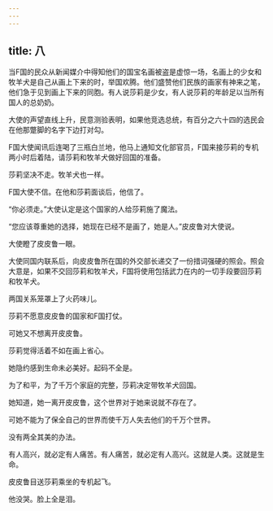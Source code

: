 ```yaml
---
---
---
```

title: 八
---



当F国的民众从新闻媒介中得知他们的国宝名画被盗是虚惊一场，名画上的少女和牧羊犬是自己从画上下来的时，举国欢腾。他们盛赞他们民族的画家有神来之笔，他们急于见到画上下来的同胞。有人说莎莉是少女，有人说莎莉的年龄足以当所有国人的总奶奶。

大使的声望直线上升，民意测验表明，如果他竞选总统，有百分之六十四的选民会在他那蹩脚的名字下边打对勾。

F国大使闻讯后连喝了三瓶白兰地，他马上通知文化部官员，F国来接莎莉的专机两小时后着陆，请莎莉和牧羊犬做好回国的准备。

莎莉坚决不走。牧羊犬也一样。

F国大使不信。在他和莎莉面谈后，他信了。

“你必须走。”大使认定是这个国家的人给莎莉施了魔法。

“您应该尊重她的选择，她现在已经不是画了，她是人。”皮皮鲁对大使说。

大使瞪了皮皮鲁一眼。

大使同国内联系后，向皮皮鲁所在国的外交部长递交了一份措词强硬的照会。照会大意是，如果不交回莎莉和牧羊犬，F国将使用包括武力在内的一切手段要回莎莉和牧羊犬。

两国关系笼罩上了火药味儿。

莎莉不愿意皮皮鲁的国家和F国打仗。

可她又不想离开皮皮鲁。

莎莉觉得活着不如在画上省心。

她隐约感到生命未必美好。起码不全是。

为了和平，为了千万个家庭的完整，莎莉决定带牧羊犬回国。

她知道，她一离开皮皮鲁，这个世界对于她来说就不存在了。

可她不能为了保全自己的世界而使千万人失去他们的千万个世界。

没有两全其美的办法。

有人高兴，就必定有人痛苦。有人痛苦，就必定有人高兴。这就是人类。这就是生命。

皮皮鲁目送莎莉乘坐的专机起飞。

他没哭。脸上全是泪。